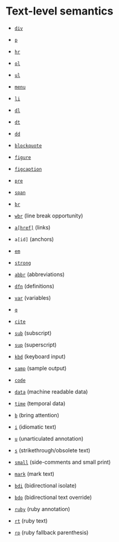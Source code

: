 
<Meta title="Elements/wip/Text-level semantics" />

# Text-level semantics

- [`div`](https://developer.mozilla.org/en-US/docs/Web/HTML/Element/div)
- [`p`](https://developer.mozilla.org/en-US/docs/Web/HTML/Element/p)
- [`hr`](https://developer.mozilla.org/en-US/docs/Web/HTML/Element/hr)

- [`ol`](https://developer.mozilla.org/en-US/docs/Web/HTML/Element/ol)
- [`ul`](https://developer.mozilla.org/en-US/docs/Web/HTML/Element/ul)
- [`menu`](https://developer.mozilla.org/en-US/docs/Web/HTML/Element/menu)
- [`li`](https://developer.mozilla.org/en-US/docs/Web/HTML/Element/li)

- [`dl`](https://developer.mozilla.org/en-US/docs/Web/HTML/Element/dl)
- [`dt`](https://developer.mozilla.org/en-US/docs/Web/HTML/Element/dt)
- [`dd`](https://developer.mozilla.org/en-US/docs/Web/HTML/Element/dd)

- [`blockquote`](https://developer.mozilla.org/en-US/docs/Web/HTML/Element/blockquote)

- [`figure`](https://developer.mozilla.org/en-US/docs/Web/HTML/Element/figure)
- [`figcaption`](https://developer.mozilla.org/en-US/docs/Web/HTML/Element/figcaption)

- [`pre`](https://developer.mozilla.org/en-US/docs/Web/HTML/Element/pre)

- [`span`](https://developer.mozilla.org/en-US/docs/Web/HTML/Element/span)

- [`br`](https://developer.mozilla.org/en-US/docs/Web/HTML/Element/br)
- [`wbr`](https://developer.mozilla.org/en-US/docs/Web/HTML/Element/wbr) (line break opportunity)

- [`a[href]`](https://developer.mozilla.org/en-US/docs/Web/HTML/Element/a) (links)
- `a[id]` (anchors)

- [`em`](https://developer.mozilla.org/en-US/docs/Web/HTML/Element/em)
- [`strong`](https://developer.mozilla.org/en-US/docs/Web/HTML/Element/strong)

- [`abbr`](https://developer.mozilla.org/en-US/docs/Web/HTML/Element/abbr) (abbreviations)
- [`dfn`](https://developer.mozilla.org/en-US/docs/Web/HTML/Element/dfn) (definitions)
- [`var`](https://developer.mozilla.org/en-US/docs/Web/HTML/Element/var) (variables)

- [`q`](https://developer.mozilla.org/en-US/docs/Web/HTML/Element/q)

- [`cite`](https://developer.mozilla.org/en-US/docs/Web/HTML/Element/cite)

- [`sub`](https://developer.mozilla.org/en-US/docs/Web/HTML/Element/sub) (subscript)
- [`sup`](https://developer.mozilla.org/en-US/docs/Web/HTML/Element/sup) (superscript)

- [`kbd`](https://developer.mozilla.org/en-US/docs/Web/HTML/Element/kbd) (keyboard input)
- [`samp`](https://developer.mozilla.org/en-US/docs/Web/HTML/Element/samp) (sample output)

- [`code`](https://developer.mozilla.org/en-US/docs/Web/HTML/Element/code)

- [`data`](https://developer.mozilla.org/en-US/docs/Web/HTML/Element/data) (machine readable data)
- [`time`](https://developer.mozilla.org/en-US/docs/Web/HTML/Element/time) (temporal data)

- [`b`](https://developer.mozilla.org/en-US/docs/Web/HTML/Element/b) (bring attention)
- [`i`](https://developer.mozilla.org/en-US/docs/Web/HTML/Element/i) (idiomatic text)
- [`u`](https://developer.mozilla.org/en-US/docs/Web/HTML/Element/u) (unarticulated annotation)
- [`s`](https://developer.mozilla.org/en-US/docs/Web/HTML/Element/s) (strikethrough/obsolete text)
- [`small`](https://developer.mozilla.org/en-US/docs/Web/HTML/Element/small) (side-comments and small print)
- [`mark`](https://developer.mozilla.org/en-US/docs/Web/HTML/Element/mark) (mark text)

- [`bdi`](https://developer.mozilla.org/en-US/docs/Web/HTML/Element/bdi) (bidirectional isolate)
- [`bdo`](https://developer.mozilla.org/en-US/docs/Web/HTML/Element/bdo) (bidirectional text override)

- [`ruby`](https://developer.mozilla.org/en-US/docs/Web/HTML/Element/ruby) (ruby annotation)
- [`rt`](https://developer.mozilla.org/en-US/docs/Web/HTML/Element/rt) (ruby text)
- [`rp`](https://developer.mozilla.org/en-US/docs/Web/HTML/Element/rp) (ruby fallback parenthesis)
